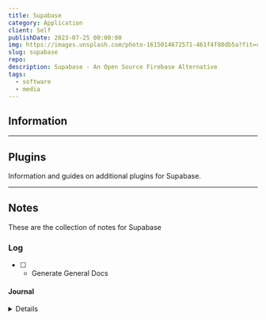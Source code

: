 ```yaml
---
title: Supabase
category: Application
client: Self
publishDate: 2023-07-25 00:00:00
img: https://images.unsplash.com/photo-1615014672571-461f4f80db5a?fit=crop&w=1400&h=700&q=75
slug: supabase
repo:
description: Supabase - An Open Source Firebase Alternative
tags:
  - software
  - media
---
```



<MDXLayer title={frontmatter.title} description={frontmatter.description}>
<Widget img={frontmatter.img} skeleton={false}>
<MDXJS>

## Information

---


## Plugins

Information and guides on additional plugins for Supabase.


---


## Notes

These are the collection of notes for Supabase

### Log

- [ ] - Generate General Docs

#### Journal

<Details data="2023-08-10">

- General Documentation for Supabase

</Details>


</MDXJS>
</Widget>
</MDXLayer>